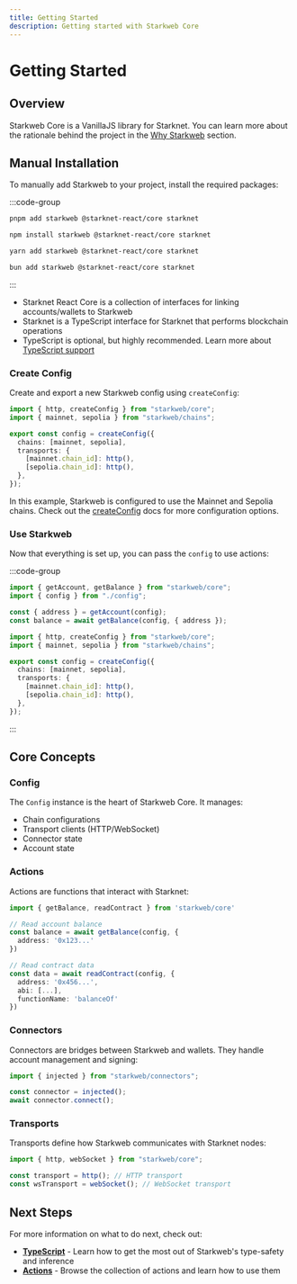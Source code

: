 ```yaml
---
title: Getting Started
description: Getting started with Starkweb Core
---
```


# Getting Started

## Overview

Starkweb Core is a VanillaJS library for Starknet. You can learn more about the rationale behind the project in the [Why Starkweb](/why-starkweb) section.

## Manual Installation

To manually add Starkweb to your project, install the required packages:

:::code-group

```bash [pnpm]
pnpm add starkweb @starknet-react/core starknet
```

```bash [npm]
npm install starkweb @starknet-react/core starknet
```

```bash [yarn]
yarn add starkweb @starknet-react/core starknet
```

```bash [bun]
bun add starkweb @starknet-react/core starknet
```

:::

- Starknet React Core is a collection of interfaces for linking accounts/wallets to Starkweb
- Starknet is a TypeScript interface for Starknet that performs blockchain operations
- TypeScript is optional, but highly recommended. Learn more about [TypeScript support](/typescript)

### Create Config

Create and export a new Starkweb config using `createConfig`:

```ts [config.ts]
import { http, createConfig } from "starkweb/core";
import { mainnet, sepolia } from "starkweb/chains";

export const config = createConfig({
  chains: [mainnet, sepolia],
  transports: {
    [mainnet.chain_id]: http(),
    [sepolia.chain_id]: http(),
  },
});
```

In this example, Starkweb is configured to use the Mainnet and Sepolia chains. Check out the [createConfig](/core/configuration/createConfig) docs for more configuration options.

### Use Starkweb

Now that everything is set up, you can pass the `config` to use actions:

:::code-group

```ts [index.ts]
import { getAccount, getBalance } from "starkweb/core";
import { config } from "./config";

const { address } = getAccount(config);
const balance = await getBalance(config, { address });
```

```ts [config.ts]
import { http, createConfig } from "starkweb/core";
import { mainnet, sepolia } from "starkweb/chains";

export const config = createConfig({
  chains: [mainnet, sepolia],
  transports: {
    [mainnet.chain_id]: http(),
    [sepolia.chain_id]: http(),
  },
});
```

:::

## Core Concepts

### Config

The `Config` instance is the heart of Starkweb Core. It manages:

- Chain configurations
- Transport clients (HTTP/WebSocket)
- Connector state
- Account state

### Actions

Actions are functions that interact with Starknet:

```ts
import { getBalance, readContract } from 'starkweb/core'

// Read account balance
const balance = await getBalance(config, {
  address: '0x123...'
})

// Read contract data
const data = await readContract(config, {
  address: '0x456...',
  abi: [...],
  functionName: 'balanceOf'
})
```

### Connectors

Connectors are bridges between Starkweb and wallets. They handle account management and signing:

```ts
import { injected } from "starkweb/connectors";

const connector = injected();
await connector.connect();
```

### Transports

Transports define how Starkweb communicates with Starknet nodes:

```ts
import { http, webSocket } from "starkweb/core";

const transport = http(); // HTTP transport
const wsTransport = webSocket(); // WebSocket transport
```

## Next Steps

For more information on what to do next, check out:

- [**TypeScript**](/typescript) - Learn how to get the most out of Starkweb's type-safety and inference
- [**Actions**](/core/actions/) - Browse the collection of actions and learn how to use them
